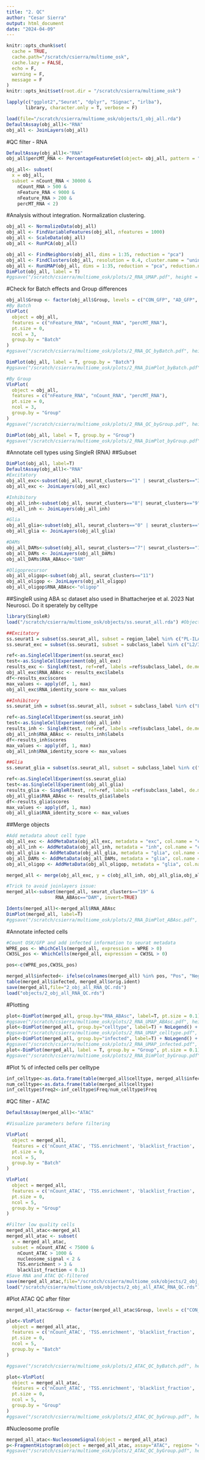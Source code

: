 ```yaml
---
title: "2. QC"
author: "Cesar Sierra"
output: html_document
date: "2024-04-09"
---
```


```r
knitr::opts_chunk$set(
  cache = TRUE,
  cache.path="/scratch/csierra/multiome_osk",
  cache.lazy = FALSE,
  echo = F,
  warning = F,
  message = F
)
knitr::opts_knit$set(root.dir = "/scratch/csierra/multiome_osk")
```

```r
lapply(c("ggplot2","Seurat", "dplyr", "Signac", "irlba"),
       library, character.only = T, verbose = F)
```

```r
load(file="/scratch/csierra/multiome_osk/objects/1_obj_all.rda")
DefaultAssay(obj_all)<-"RNA"
obj_all <- JoinLayers(obj_all)
```

#QC filter - RNA
```r
DefaultAssay(obj_all)<-"RNA"
obj_all$percMT_RNA <- PercentageFeatureSet(object= obj_all, pattern = "^mt-") ## mito

obj_all<- subset(
  x = obj_all,
  subset = nCount_RNA < 30000 &
    nCount_RNA > 500 &
    nFeature_RNA < 9000 &
    nFeature_RNA > 200 &
    percMT_RNA < 2)
```

#Analysis without integration. Normalization clustering.
```r
obj_all <- NormalizeData(obj_all)
obj_all <- FindVariableFeatures(obj_all, nfeatures = 1000)
obj_all <- ScaleData(obj_all)
obj_all <- RunPCA(obj_all)

obj_all <- FindNeighbors(obj_all, dims = 1:35, reduction = "pca")
obj_all <- FindClusters(obj_all, resolution = 0.4, cluster.name = "unintegrated_clusters", algorithm = 1)
obj_all <- RunUMAP(obj_all, dims = 1:35, reduction = "pca", reduction.name = "umap.unintegrated")
DimPlot(obj_all, label = T)
#ggsave("/scratch/csierra/multiome_osk/plots/2_RNA_UMAP.pdf", height = 10, width = 15, dpi=600)

```

#Check for Batch effects and Group differences
```r
obj_all$Group <- factor(obj_all$Group, levels = c("CON_GFP", "AD_GFP", "AD_OSK"))
#By Batch
VlnPlot(
  object = obj_all,
  features = c("nFeature_RNA", "nCount_RNA", "percMT_RNA"),
  pt.size = 0,
  ncol = 3,
  group.by = "Batch"
)
#ggsave("/scratch/csierra/multiome_osk/plots/2_RNA_QC_byBatch.pdf", height = 10, width = 15, dpi=600)

DimPlot(obj_all, label = T, group.by = "Batch")
#ggsave("/scratch/csierra/multiome_osk/plots/2_RNA_DimPlot_byBatch.pdf", height = 10, width = 15, dpi=600)

#By Group
VlnPlot(
  object = obj_all,
  features = c("nFeature_RNA", "nCount_RNA", "percMT_RNA"),
  pt.size = 0,
  ncol = 3,
  group.by = "Group"
)
#ggsave("/scratch/csierra/multiome_osk/plots/2_RNA_QC_byGroup.pdf", height = 10, width = 15, dpi=600)

DimPlot(obj_all, label = T, group.by = "Group")
#ggsave("/scratch/csierra/multiome_osk/plots/2_RNA_DimPlot_byGroup.pdf", height = 10, width = 15, dpi=600)
```

#Annotate cell types using SingleR (RNA)
##Subset 
```r
DimPlot(obj_all, label=T)
DefaultAssay(obj_all)<-"RNA"
#Excitatory
obj_all_exc<-subset(obj_all, seurat_clusters=="1" | seurat_clusters=="3"| seurat_clusters=="4"| seurat_clusters=="5"| seurat_clusters=="6"| seurat_clusters=="10"| seurat_clusters=="16")
obj_all_exc <- JoinLayers(obj_all_exc)

#Inhibitory
obj_all_inh<-subset(obj_all, seurat_clusters=="8"| seurat_clusters=="9"| seurat_clusters=="12"| seurat_clusters=="15")
obj_all_inh <- JoinLayers(obj_all_inh)

#Glia
obj_all_glia<-subset(obj_all, seurat_clusters=="0" | seurat_clusters=="2"| seurat_clusters=="13"| seurat_clusters=="14"| seurat_clusters=="15"| seurat_clusters=="17"| seurat_clusters=="18"| seurat_clusters=="19" | seurat_clusters=="20")
obj_all_glia <- JoinLayers(obj_all_glia)

#DAMs
obj_all_DAMs<-subset(obj_all, seurat_clusters=="7"| seurat_clusters=="19") #Doing a trick to avoid error "invalid class “Assay5” object: Layers must be two-dimensional objects" 
obj_all_DAMs <- JoinLayers(obj_all_DAMs)
obj_all_DAMs$RNA_ABAsc<-"DAM"

#Oligoprecursor
obj_all_oligop<-subset(obj_all, seurat_clusters=="11")
obj_all_oligop <- JoinLayers(obj_all_oligop)
obj_all_oligop$RNA_ABAsc<-"oligop"
```

##SingleR using ABA sc dataset also used in Bhattacherjee et al. 2023 Nat Neurosci. Do it sperately by celltype
```r
library(SingleR)
load("/scratch/csierra/multiome_osk/objects/ss.seurat_all.rda") #Object subsetted previously to select "PL-ILA", "ACA", "ALM", "MOp"

##Excitatory
ss.seurat1 = subset(ss.seurat_all, subset = region_label %in% c("PL-ILA", "ACA"))
ss.seurat_exc = subset(ss.seurat1, subset = subclass_label %in% c("L2/3 IT CTX", "L4/5 IT CTX", "L5 IT CTX", "L5 PT CTX", "L5/6 NP CTX", "L6 CT CTX", "L6 IT CTX", "L6b CTX"))

ref<-as.SingleCellExperiment(ss.seurat_exc)
test<-as.SingleCellExperiment(obj_all_exc)
results_exc <- SingleR(test, ref=ref, labels =ref$subclass_label, de.method="wilcox")
obj_all_exc$RNA_ABAsc <- results_exc$labels
df<-results_exc$scores
max_values <- apply(df, 1, max)
obj_all_exc$RNA_identity_score <- max_values

##Inhibitory
ss.seurat_inh = subset(ss.seurat_all, subset = subclass_label %in% c("Lamp5", "Pvalb", "Sncg", "Sst", "Vip"))

ref<-as.SingleCellExperiment(ss.seurat_inh)
test<-as.SingleCellExperiment(obj_all_inh)
results_inh <- SingleR(test, ref=ref, labels =ref$subclass_label, de.method="wilcox")
obj_all_inh$RNA_ABAsc <- results_inh$labels
df<-results_inh$scores
max_values <- apply(df, 1, max)
obj_all_inh$RNA_identity_score <- max_values

##Glia
ss.seurat_glia = subset(ss.seurat_all, subset = subclass_label %in% c("Astro", "Endo", "Micro-PVM", "Oligo", "SMC-Peri", "VLMC", "CR"))

ref<-as.SingleCellExperiment(ss.seurat_glia)
test<-as.SingleCellExperiment(obj_all_glia)
results_glia <- SingleR(test, ref=ref, labels =ref$subclass_label, de.method="wilcox")
obj_all_glia$RNA_ABAsc <- results_glia$labels
df<-results_glia$scores
max_values <- apply(df, 1, max)
obj_all_glia$RNA_identity_score <- max_values
```
##Merge objects
```r
#Add metadata about cell type
obj_all_exc <- AddMetaData(obj_all_exc, metadata = "exc", col.name = "celltype")
obj_all_inh <- AddMetaData(obj_all_inh, metadata = "inh", col.name = "celltype")
obj_all_glia <- AddMetaData(obj_all_glia, metadata = "glia", col.name = "celltype")
obj_all_DAMs <- AddMetaData(obj_all_DAMs, metadata = "glia", col.name = "celltype")
obj_all_oligop <- AddMetaData(obj_all_oligop, metadata = "glia", col.name = "celltype")

merged_all <- merge(obj_all_exc, y = c(obj_all_inh, obj_all_glia,obj_all_oligop,obj_all_DAMs), add.cell.ids = c("exc", "inh", "glia","oligop","DAMs"), project = "pfc", merge.dr="TRUE")

#Trick to avoid joinlayers issue:
merged_all<-subset(merged_all, seurat_clusters=="19" &
                  RNA_ABAsc=="DAM", invert=TRUE)

Idents(merged_all)<-merged_all$RNA_ABAsc
DimPlot(merged_all, label=T)
#ggsave("/scratch/csierra/multiome_osk/plots/2_RNA_DimPlot_ABAsc.pdf", height = 10, width = 15, dpi=600)
```

#Annotate infected cells
```r
#Count OSK/GFP and add infected information to seurat metadata
WPRE_pos <- WhichCells(merged_all, expression = WPRE > 0)
CW3SL_pos <- WhichCells(merged_all, expression = CW3SL > 0)

pos<-c(WPRE_pos,CW3SL_pos)

merged_all$infected<- ifelse(colnames(merged_all) %in% pos, "Pos", "Neg")
table(merged_all$infected, merged_all$orig.ident)
save(merged_all,file="2_obj_all_RNA_QC.rds")
load("objects/2_obj_all_RNA_QC.rds")
```

#Plotting
```r
plot<-DimPlot(merged_all, group.by="RNA_ABAsc", label=T, pt.size = 0.1) + NoLegend() + ggtitle(NULL)
#ggsave("/scratch/csierra/multiome_osk/plots/2_RNA_UMAP_ABAsc.pdf", height = 10, width = 10, dpi=600,plot=plot)
plot<-DimPlot(merged_all, group.by="celltype", label=T) + NoLegend() + ggtitle(NULL)
#ggsave("/scratch/csierra/multiome_osk/plots/2_RNA_UMAP_celltype.pdf", height = 10, width = 10, dpi=600,plot=plot)
plot<-DimPlot(merged_all, group.by="infected", label=T) + NoLegend() + ggtitle(NULL)
#ggsave("/scratch/csierra/multiome_osk/plots/2_RNA_UMAP_infected.pdf", height = 10, width = 10, dpi=600,plot=plot)
plot<-DimPlot(merged_all, label = T, group.by = "Group", pt.size = 0.1) + NoLegend() + ggtitle(NULL)
#ggsave("/scratch/csierra/multiome_osk/plots/2_RNA_DimPlot_byGroup.pdf", height = 10, width = 10, dpi=600, plot=plot) 
```

#Plot % of infected cells per celltype
```r
inf_celltype<-as.data.frame(table(merged_all$celltype, merged_all$infected))
num_celltype<-as.data.frame(table(merged_all$celltype)
inf_celltype$freq2<-inf_celltype$Freq/num_celltype$Freq
```

#QC filter - ATAC
```r
DefaultAssay(merged_all)<-"ATAC"

#Visualize parameters before filtering

VlnPlot(
  object = merged_all,
  features = c('nCount_ATAC', 'TSS.enrichment', 'blacklist_fraction', 'nucleosome_signal', 'pct_reads_in_peaks'),
  pt.size = 0,
  ncol = 5,
  group.by = "Batch"
)

VlnPlot(
  object = merged_all,
  features = c('nCount_ATAC', 'TSS.enrichment', 'blacklist_fraction', 'nucleosome_signal', 'pct_reads_in_peaks'),
  pt.size = 0,
  ncol = 5,
  group.by = "Group"
)

#Filter low quality cells
merged_all_atac<-merged_all
merged_all_atac <- subset(
  x = merged_all_atac,
  subset = nCount_ATAC < 75000 &
    nCount_ATAC > 1000 &
    nucleosome_signal < 2 &
    TSS.enrichment > 3 &
    blacklist_fraction < 0.1)
#Save RNA and ATAC QC-filtered
save(merged_all_atac,file="/scratch/csierra/multiome_osk/objects/2_obj_all_ATAC_RNA_QC.rds")
load("/scratch/csierra/multiome_osk/objects/2_obj_all_ATAC_RNA_QC.rds")
```

#Plot ATAC QC after filter
```r
merged_all_atac$Group <- factor(merged_all_atac$Group, levels = c("CON_GFP", "AD_GFP", "AD_OSK"))

plot<-VlnPlot(
  object = merged_all_atac,
  features = c('nCount_ATAC', 'TSS.enrichment', 'blacklist_fraction', 'nucleosome_signal', 'pct_reads_in_peaks'),
  pt.size = 0,
  ncol = 5,
  group.by = "Batch"
)

#ggsave("/scratch/csierra/multiome_osk/plots/2_ATAC_QC_byBatch.pdf", height = 10, width = 15, dpi=600, plot = plot)

plot<-VlnPlot(
  object = merged_all_atac,
  features = c('nCount_ATAC', 'TSS.enrichment', 'blacklist_fraction', 'nucleosome_signal', 'pct_reads_in_peaks'),
  pt.size = 0,
  ncol = 5,
  group.by = "Group"
)
#ggsave("/scratch/csierra/multiome_osk/plots/2_ATAC_QC_byGroup.pdf", height = 10, width = 15, dpi=600, plot = plot)
```

#Nucleosome profile
```r
merged_all_atac<-NucleosomeSignal(object = merged_all_atac)
p<-FragmentHistogram(object = merged_all_atac, assay="ATAC", region= "chr1-1-5000000", group.by = "Group")
#ggsave("/scratch/csierra/multiome_osk/plots/2_ATAC_QC_byGroup.pdf", height = 5, width = 15, dpi=600, plot=p)
```

